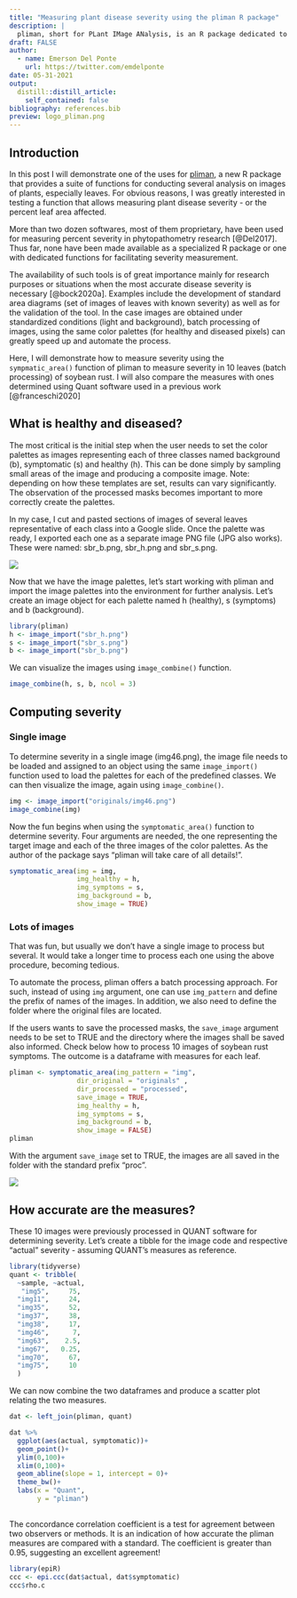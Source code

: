 ```yaml
---
title: "Measuring plant disease severity using the pliman R package"
description: |
  pliman, short for PLant IMage ANalysis, is an R package dedicated to the analysis of images of plants, mainly leaves. Among several functionalities, pliman offers a function for measuring plant disease severity. In this post I will demonstrate the process for the analysis of single images or batch processing images with soybean rust symptoms as a case study. 
draft: FALSE
author:
  - name: Emerson Del Ponte
    url: https://twitter.com/emdelponte
date: 05-31-2021
output:
  distill::distill_article:
    self_contained: false
bibliography: references.bib
preview: logo_pliman.png
---
```


## Introduction

In this post I will demonstrate one of the uses for [pliman](https://tiagoolivoto.github.io/pliman/), a new R package that provides a suite of functions for conducting several analysis on images of plants, especially leaves. For obvious reasons, I was greatly interested in testing a function that allows measuring plant disease severity - or the percent leaf area affected.

More than two dozen softwares, most of them proprietary, have been used for measuring percent severity in phytopathometry research [@Del2017]. Thus far, none have been made available as a specialized R package or one with dedicated functions for facilitating severity measurement.

The availability of such tools is of great importance mainly for research purposes or situations when the most accurate disease severity is necessary [@bock2020a]. Examples include the development of standard area diagrams (set of images of leaves with known severity) as well as for the validation of the tool. In the case images are obtained under standardized conditions (light and background), batch processing of images, using the same color palettes (for healthy and diseased pixels) can greatly speed up and automate the process.

Here, I will demonstrate how to measure severity using the `sympmatic_area()` function of pliman to measure severity in 10 leaves (batch processing) of soybean rust. I will also compare the measures with ones determined using Quant software used in a previous work [@franceschi2020]

## What is healthy and diseased?

The most critical is the initial step when the user needs to set the color palettes as images representing each of three classes named background (b), symptomatic (s) and healthy (h). This can be done simply by sampling small areas of the image and producing a composite image. Note: depending on how these templates are set, results can vary significantly. The observation of the processed masks becomes important to more correctly create the palettes.

In my case, I cut and pasted sections of images of several leaves representative of each class into a Google slide. Once the palette was ready, I exported each one as a separate image PNG file (JPG also works). These were named: sbr_b.png, sbr_h.png and sbr_s.png.

![](pliman1.png)

Now that we have the image palettes, let's start working with pliman and import the image palettes into the environment for further analysis. Let's create an image object for each palette named h (healthy), s (symptoms) and b (background).

```r
library(pliman)
h <- image_import("sbr_h.png")
s <- image_import("sbr_s.png")
b <- image_import("sbr_b.png")
```

We can visualize the images using `image_combine()` function.

```r
image_combine(h, s, b, ncol = 3)
```

## Computing severity

### Single image

To determine severity in a single image (img46.png), the image file needs to be loaded and assigned to an object using the same `image_import()` function used to load the palettes for each of the predefined classes. We can then visualize the image, again using `image_combine()`.

```r
img <- image_import("originals/img46.png")
image_combine(img)

```

Now the fun begins when using the `symptomatic_area()` function to determine severity. Four arguments are needed, the one representing the target image and each of the three images of the color palettes. As the author of the package says "pliman will take care of all details!".

```r
symptomatic_area(img = img,
                 img_healthy = h,
                 img_symptoms = s,
                 img_background = b,
                 show_image = TRUE)


```

### Lots of images

That was fun, but usually we don't have a single image to process but several. It would take a longer time to process each one using the above procedure, becoming tedious.

To automate the process, pliman offers a batch processing approach. For such, instead of using `img` argument, one can use `img_pattern` and define the prefix of names of the images. In addition, we also need to define the folder where the original files are located.

If the users wants to save the processed masks, the `save_image` argument needs to be set to TRUE and the directory where the images shall be saved also informed. Check below how to process 10 images of soybean rust symptoms. The outcome is a dataframe with measures for each leaf.

```r
pliman <- symptomatic_area(img_pattern = "img",
                 dir_original = "originals" ,
                 dir_processed = "processed",
                 save_image = TRUE,
                 img_healthy = h,
                 img_symptoms = s,
                 img_background = b,
                 show_image = FALSE)
pliman

```

With the argument `save_image` set to TRUE, the images are all saved in the folder with the standard prefix "proc".

![](pliman2.png)

## How accurate are the measures?

These 10 images were previously processed in QUANT software for determining severity. Let's create a tibble for the image code and respective "actual" severity - assuming QUANT's measures as reference.

```r
library(tidyverse)
quant <- tribble(
  ~sample, ~actual,
   "img5",     75,
  "img11",     24,
  "img35",     52,
  "img37",     38,
  "img38",     17,
  "img46",      7,
  "img63",    2.5,
  "img67",   0.25,
  "img70",     67,
  "img75",     10
  )


```

We can now combine the two dataframes and produce a scatter plot relating the two measures.

```r
dat <- left_join(pliman, quant)

dat %>% 
  ggplot(aes(actual, symptomatic))+
  geom_point()+
  ylim(0,100)+
  xlim(0,100)+
  geom_abline(slope = 1, intercept = 0)+
  theme_bw()+
  labs(x = "Quant", 
       y = "pliman")
  
```

The concordance correlation coefficient is a test for agreement between two observers or methods. It is an indication of how accurate the pliman measures are compared with a standard. The coefficient is greater than 0.95, suggesting an excellent agreement!

```r
library(epiR)
ccc <- epi.ccc(dat$actual, dat$symptomatic)
ccc$rho.c

```

